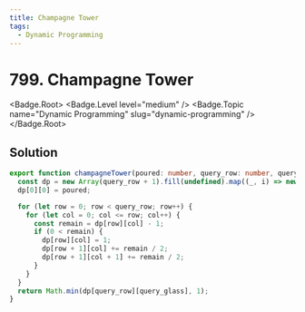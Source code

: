```yaml
---
title: Champagne Tower
tags:
  - Dynamic Programming
---
```


# 799. Champagne Tower

<Badge.Root>
  <Badge.Level level="medium" />
  <Badge.Topic name="Dynamic Programming" slug="dynamic-programming" />
</Badge.Root>

## Solution

```typescript filename="solution.ts" copy
export function champagneTower(poured: number, query_row: number, query_glass: number): number {
  const dp = new Array(query_row + 1).fill(undefined).map((_, i) => new Array(i + 1).fill(0));
  dp[0][0] = poured;

  for (let row = 0; row < query_row; row++) {
    for (let col = 0; col <= row; col++) {
      const remain = dp[row][col] - 1;
      if (0 < remain) {
        dp[row][col] = 1;
        dp[row + 1][col] += remain / 2;
        dp[row + 1][col + 1] += remain / 2;
      }
    }
  }
  return Math.min(dp[query_row][query_glass], 1);
}
```

<ProblemLink
  codingSite="leetcode"
  href="https://leetcode.com/problems/champagne-tower"
  title="Champagne Tower"
/>
